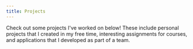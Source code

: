 ```yaml
---
title: Projects
---
```



Check out some projects I've worked on below! These include personal projects
that I created in my free time, interesting assignments for courses, and
applications that I developed as part of a team.

<ShowcaseGrid>
  <Showcase
    title="UCSD Course Grapher"
    description="A course planning tool for UCSD students that visualizes course prerequisites as graphs. Built with React and Python."
    link="/projects/course-grapher"
    thumbnail={{
      source: "/images/course-grapher/thumbnail.png",
      width: 1067,
      height: 600,
    }}
  />
  <Showcase
    title="Triton Software Eng"
    description="Projects for nonprofits that I've worked on as part of a student org at UCSD."
    link="/projects/tse"
    thumbnail={{
      source: "/images/tse/thumbnail.png",
      width: 1067,
      height: 600,
    }}
  />
  <Showcase
    title="Raytracer"
    description="A raytracing program that I built for an advanced computer graphics course."
    link="/projects/raytracer"
    thumbnail={{
      source: "/images/raytracer/thumbnail.png",
      width: 480,
      height: 270,
    }}
  />
</ShowcaseGrid>

